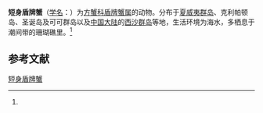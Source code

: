 {{Speciesbox
| name = 短身盾牌蟹
| status = 
| status_system = 
| image = 
| genus = Percnon
| species = abbreviatum
| authority = (Dana, 1852)<ref name='id12047'>{{cite web| url =http://www.bioinfo.cn/db05/BjdwSpecies.php?action=view&id=12047| title =短身盾牌蟹| work =《中国动物物种编目数据库》| publisher =中国科学院微生物研究所| author =中国科学院动物研究所| accessdate =2009-04-28| deadurl =yes| archiveurl =https://web.archive.org/web/20160305015338/http://www.bioinfo.cn/db05/BjdwSpecies.php?action=view&id=12047| archivedate =2016-03-05}}</ref>
}}

'''短身盾牌蟹'''（[[学名|学名]]：{{lang|la|''Percnon abbreviatum''}}）为[[方蟹科|方蟹科]][[盾牌蟹属|盾牌蟹属]]的动物。分布于[[夏威夷群岛|夏威夷群岛]]、克利帕顿岛、圣诞岛及可可群岛以及[[中国大陆|中国大陆]]的[[西沙群岛|西沙群岛]]等地，生活环境为海水，多栖息于潮间带的珊瑚礁里。<ref name='id12047'/>

== 参考文献 ==
{{reflist}}

{{Wikispecies|Percnon abbreviatum}}
{{Taxonbar|from=Q6497435}}

[[Category:盾牌蟹属|短身盾牌蟹]]


{{螃蟹小作品}}